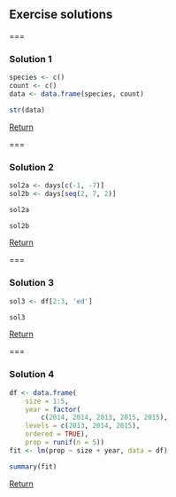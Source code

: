 ## Exercise solutions

===

### Solution 1

```r
species <- c()
count <- c()
data <- data.frame(species, count)
```

```r
str(data)
```

<aside class="notes" markdown="block">

[Return](#exercise-1)

</aside>

===

### Solution 2

```r
sol2a <- days[c(-1, -7)]
sol2b <- days[seq(2, 7, 2)]
```

```r
sol2a
```

```r
sol2b
```

<aside class="notes" markdown="block">

[Return](#exercise-2)

</aside>

===

### Solution 3

```r
sol3 <- df[2:3, 'ed']
```

```r
sol3
```

<aside class="notes" markdown="block">

[Return](#exercise-3)

</aside>

===

### Solution 4

```r
df <- data.frame(
    size = 1:5,
    year = factor(
        c(2014, 2014, 2013, 2015, 2015),
	levels = c(2013, 2014, 2015),
	ordered = TRUE),
    prop = runif(n = 5))
fit <- lm(prop ~ size + year, data = df)
```

```r
summary(fit)
```

<aside class="notes" markdown="block">

[Return](#exercise-4)

</aside>


